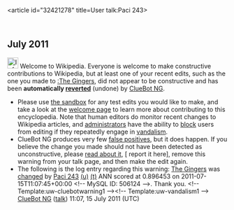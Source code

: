 <article id="32421278" title=User talk:Paci 243>
	<talkpage id="32421278" title="User talk:Paci 243">


== July 2011 ==
[[Image:Information.svg|left|25px|alt=|link=]] Welcome to Wikipedia. Everyone is welcome to make constructive contributions to Wikipedia, but at least one of your recent edits, such as the one you made to [[:The Gingers]], did not appear to be constructive and has been '''automatically [[Help:Reverting|reverted]]''' (undone) by [[User:ClueBot NG|ClueBot NG]]. 
* Please use [[Wikipedia:Sandbox|the sandbox]] for any test edits you would like to make, and take a look at the [[Wikipedia:Introduction|welcome page]] to learn more about contributing to this encyclopedia. Note that human editors do monitor recent changes to Wikipedia articles, and [[WP:ADMINS|administrators]] have the ability to [[WP:BLOCK|block]] users from editing if they repeatedly engage in [[WP:vandalism|vandalism]].
* ClueBot NG produces very few [[User:ClueBot NG#Information About False Positives|false positives]], but it does happen. If you believe the change you made should not have been detected as unconstructive, please [[User:ClueBot NG#Information About False Positives|read about it]], [{{User:ClueBot NG/Warnings/FPReport|506124}} report it here], remove this warning from your talk page, and then make the edit again. 
* The following is the log entry regarding this warning: [[The Gingers]] was [http://en.wikipedia.org/w/index.php?title=The+Gingers&amp;diff=439602436&amp;oldid=439601970 changed] by [[Special:Contributions/Paci 243|Paci 243]] [[User:Paci 243|(u)]] [[User talk:Paci 243|(t)]] ANN scored at 0.896453 on 2011-07-15T11:07:45+00:00 &lt;!-- MySQL ID: 506124 --&gt;. Thank you. &lt;!-- Template:uw-cluebotwarning1 --&gt;&lt;!-- Template:uw-vandalism1 --&gt; [[User:ClueBot NG|ClueBot NG]] ([[User talk:ClueBot NG|talk]]) 11:07, 15 July 2011 (UTC)
	</talkpage>
</article>
